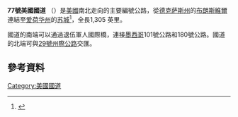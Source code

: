 {{refimprove|time=2022-01-24}}
{{Infobox road
|country=USA
|type=US
|route=77
|map=
|length_mi=1305
|length_ref=
|length_round=0
|established=1926
|direction_a=
|direction_b=
|terminus_a=
|junction=
|terminus_b=
|states=[[德克薩斯州|德克薩斯州]]、[[俄克拉荷馬州|俄克拉荷馬州]]、[[堪薩斯州|堪薩斯州]]、[[內布拉斯加州|內布拉斯加州]]、[[愛荷華州|愛荷華州]]
|map_notes=77號美國國道}}

'''77號美國國道''' （{{Lang-en|U.S. Route 77}}）是[[美国|美國]]南北走向的主要編號公路，從[[德克萨斯州|德克萨斯州]]的[[布朗斯維爾_(德克薩斯州)|布朗斯維爾]]連結至[[艾奥瓦州|爱荷华州]]的[[苏城_(艾奥瓦州)|苏城]]<ref>{{Cite web|title=End of US highway 77|url=https://www.usends.com/77.html|access-date=2022-01-24|work=US Ends .com|language=en|archive-date=2022-01-24|archive-url=https://web.archive.org/web/20220124034103/https://www.usends.com/77.html|dead-url=no}}</ref>，全長1,305 英里。

國道的南端可以通過退伍軍人國際橋，連接[[墨西哥|墨西哥]]101號公路和180號公路。國道的北端可與[[29号州际公路|29號州際公路]]交匯。

== 參考資料 ==
{{reflist}}

{{美国国道}}
[[Category:美國國道|Category:美國國道]]